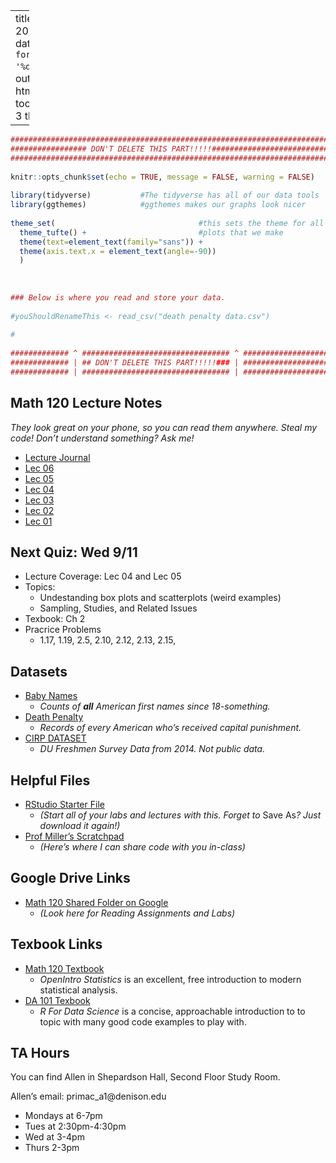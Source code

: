 
---
title: "Math 120 Fall 2019 Homepage"
date: "Updated: `r format(Sys.time(), '%d %B, %Y')`"
output: 
  html_document:
    toc: true
    toc_depth: 3
    theme: yeti

      
  
---

```r
###########################################################################
################# DON'T DELETE THIS PART!!!!!##############################
###########################################################################
                                                                          #
knitr::opts_chunk$set(echo = TRUE, message = FALSE, warning = FALSE)      #
                                                                          #
library(tidyverse)           #The tidyverse has all of our data tools     #
library(ggthemes)            #ggthemes makes our graphs look nicer        #
                                                                          # 
theme_set(                                #this sets the theme for all    #
  theme_tufte() +                         #plots that we make             #
  theme(text=element_text(family="sans")) + 
  theme(axis.text.x = element_text(angle=-90))                            #
  )                                                                       #
                                                                          #
                                                                          #
                                                                          #
### Below is where you read and store your data.                          #
                                                                          #
#youShouldRenameThis <- read_csv("death penalty data.csv")
                                                                          #
#
                                                                          #
############# ^ ################################# ^ #######################
############# | ## DON'T DELETE THIS PART!!!!!### | #######################
############# | ################################# | #######################
```



## Math 120 Lecture Notes
*They look great on your phone, so you can read them anywhere.  Steal my code!  Don't understand something?  Ask me!*

- [Lecture Journal](https://millera2.github.io/Math-120/Math-120-Lecture-Journal.html)
- [Lec 06](https://millera2.github.io/Math-120/Math-120-Lec-05.html)
- [Lec 05](https://millera2.github.io/Math-120/Math-120-Lec-05.html)
- [Lec 04](https://millera2.github.io/Math-120/Math-120-Lec-04.html)
- [Lec 03 ](https://millera2.github.io/Math-120/Math-120-Lec-03.html)
- [Lec 02 ](https://millera2.github.io/Math-120/Math-120-Lec-02.html)
- [Lec 01 ](https://millera2.github.io/Math-120/Math-120-Lec-01.html)


## Next Quiz: Wed 9/11

- Lecture Coverage:  Lec 04 and Lec 05
- Topics:
  - Undestanding box plots and scatterplots (weird examples)
  - Sampling, Studies, and Related Issues
- Texbook: Ch 2
- Pracrice Problems
  - 1.17, 1.19, 2.5, 2.10, 2.12, 2.13, 2.15, 



## Datasets


- [Baby Names](https://drive.google.com/file/d/1W5baem_xOJ9SVlaD_QHnXNdfA9dtBXaS/view?usp=sharing)
  - *Counts of **all** American first names since 18-something.*
- [Death Penalty](https://millera2.github.io/Data/death-penalty-data.csv)
  - *Records of every American who's received capital punishment.*
- [CIRP DATASET](https://drive.google.com/file/d/1-FxOfb3-Hm8DPKSpkqlHGZ91154xMW4s/view?usp=sharing)
  - *DU Freshmen Survey Data from 2014.  Not public data.*

## Helpful Files

- [RStudio Starter File](https://drive.google.com/file/d/1-KLgwkXWAdVXmGTku51VtD4nncbkbhON/view?usp=sharing)
  - *(Start all of your labs and lectures with this.  Forget to* Save As*? Just download it again!)*

- [Prof Miller's Scratchpad](https://docs.google.com/document/d/1oSEe98j0aBPkbYyuubEn5ON4mjph3uOzIbeskYLC0y0/edit?usp=sharing)
  - *(Here's where I can share code with you in-class)*

## Google Drive Links

- [Math 120 Shared Folder on Google](https://drive.google.com/drive/folders/1SaRW5G78k-eVFIENuAk0qzmJFHd7SRPa?usp=sharing)
  - *(Look here for Reading Assignments and Labs)*

## Texbook Links

- [Math 120 Textbook](https://www.openintro.org/stat/textbook.php?stat_book=os)
  - *OpenIntro Statistics* is an excellent, free introduction to modern statistical analysis.
- [DA 101 Texbook](https://r4ds.had.co.nz)
  - *R For Data Science* is a concise, approachable introduction to to topic with many good code examples to play with.

## TA Hours

You can find Allen in Shepardson Hall, Second Floor Study Room.  

Allen's email: primac_a1@denison.edu

- Mondays at 6-7pm
- Tues at 2:30pm-4:30pm
- Wed at 3-4pm
- Thurs 2-3pm


